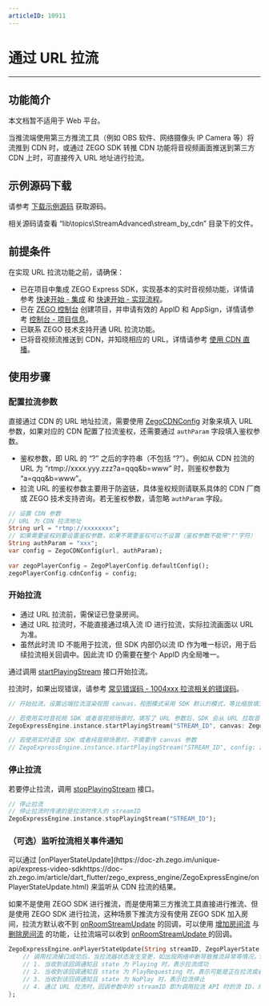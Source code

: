 ```yaml
---
articleID: 10911
---
```

# 通过 URL 拉流

---

## 功能简介

<Warning title="注意">



本文档暂不适用于 Web 平台。 

</Warning>




当推流端使用第三方推流工具（例如 OBS 软件、网络摄像头 IP Camera 等）将流推到 CDN 时，或通过 ZEGO SDK 转推 CDN 功能将音视频画面推送到第三方 CDN 上时，可直接传入 URL 地址进行拉流。

## 示例源码下载

请参考 [下载示例源码](!DownloadDemo/DownloadDemo) 获取源码。

相关源码请查看 “lib\topics\StreamAdvanced\stream_by_cdn” 目录下的文件。

## 前提条件

在实现 URL 拉流功能之前，请确保：

- 已在项目中集成 ZEGO Express SDK，实现基本的实时音视频功能，详情请参考 [快速开始 - 集成](!Integration/SDK_Integration) 和 [快速开始 - 实现流程](!Integration/Solution_Implementation)。
- 已在 [ZEGO 控制台](https://console.zego.im) 创建项目，并申请有效的 AppID 和 AppSign，详情请参考 [控制台 - 项目信息](/console/guide-doc2)。
- 已联系 ZEGO 技术支持开通 URL 拉流功能。   
- 已将音视频流推送到 CDN，并知晓相应的 URL，详情请参考 [使用 CDN 直播](!ExpressVideoSDK-Publisher_Player_Advanced/RelayToCDN)。

## 使用步骤

<a id="ZegoCDNConfig"></a>

### 配置拉流参数

直接通过 CDN 的 URL 地址拉流，需要使用 [ZegoCDNConfig](https://doc-zh.zego.im/unique-api/express-video-sdkhttps://doc-zh.zego.im/article/dart_flutter/zego_express_engine/ZegoCDNConfig-class.html) 对象来填入 URL 参数，如果对应的 CDN 配置了拉流鉴权，还需要通过 `authParam` 字段填入鉴权参数。

<Note title="说明">


- 鉴权参数，即 URL 的 “?” 之后的字符串（不包括 “?”）。例如从 CDN 拉流的 URL 为 “rtmp://xxxx.yyy.zzz?a=qqq&b=www” 时，则鉴权参数为 “a=qqq&b=www”。  
- 拉流 URL 的鉴权参数主要用于防盗链，具体鉴权规则请联系具体的 CDN 厂商或 ZEGO 技术支持咨询。若无鉴权参数，请忽略 `authParam` 字段。

</Note>



```dart
// 设置 CDN 参数 
// URL 为 CDN 拉流地址
String url = "rtmp://xxxxxxxx";
// 如果需要鉴权则要设置鉴权参数，如果不需要鉴权可以不设置（鉴权参数不能带"?"字符）
String authParam = "xxx";
var config = ZegoCDNConfig(url, authParam);
    
var zegoPlayerConfig = ZegoPlayerConfig.defaultConfig();
zegoPlayerConfig.cdnConfig = config;
```

### 开始拉流

<Warning title="注意">


- 通过 URL 拉流前，需保证已登录房间。
- 通过 URL 拉流时，不能直接通过填入流 ID 进行拉流，实际拉流画面以 URL 为准。
- 虽然此时流 ID 不能用于拉流，但 SDK 内部仍以流 ID 作为唯一标识，用于后续拉流相关回调中。因此流 ID 仍需要在整个 AppID 内全局唯一。

</Warning>



通过调用 [startPlayingStream](https://doc-zh.zego.im/unique-api/express-video-sdkhttps://doc-zh.zego.im/article/dart_flutter/zego_express_engine/ZegoExpressEnginePlayer/startPlayingStream.html) 接口开始拉流。

拉流时，如果出现错误，请参考 [常见错误码 - 1004xxx 拉流相关的错误码](!Error_Code/Error_Code#5)。

```dart
// 开始拉流，设置远端拉流渲染视图 canvas，视图模式采用 SDK 默认的模式，等比缩放填充整个 View

// 若使用实时音视频 SDK 或者音视频场景时，填写了 URL 参数后，SDK 会从 URL 拉取音视频流，但此时依然需要传递一个唯一的 streamID 到 SDK，SDK 内部会以该 streamID 标识这条流
ZegoExpressEngine.instance.startPlayingStream("STREAM_ID", canvas: ZegoCanvas(viewID), config: zegoPlayerConfig);

// 若使用实时语音 SDK 或者纯音频场景时，不需要传 canvas 参数
// ZegoExpressEngine.instance.startPlayingStream("STREAM_ID", config: zegoPlayerConfig);
```

### 停止拉流

若要停止拉流，调用 [stopPlayingStream](https://doc-zh.zego.im/unique-api/express-video-sdkhttps://doc-zh.zego.im/article/dart_flutter/zego_express_engine/ZegoExpressEnginePlayer/stopPlayingStream.html) 接口。

```dart
// 停止拉流
// 停止拉流时传递的是拉流时传入的 streamID 
ZegoExpressEngine.instance.stopPlayingStream("STREAM_ID");
```

### （可选）监听拉流相关事件通知

<Accordion title="监听拉流相关事件通知" defaultOpen="false">
可以通过 [onPlayerStateUpdate](https://doc-zh.zego.im/unique-api/express-video-sdkhttps://doc-zh.zego.im/article/dart_flutter/zego_express_engine/ZegoExpressEngine/onPlayerStateUpdate.html) 来监听从 CDN 拉流的结果。

<Warning title="注意">


如果不是使用 ZEGO SDK 进行推流，而是使用第三方推流工具直接进行推流、但是使用 ZEGO SDK 进行拉流，这种场景下推流方没有使用 ZEGO SDK 加入房间，拉流方默认收不到 [onRoomStreamUpdate](https://doc-zh.zego.im/unique-api/express-video-sdkhttps://doc-zh.zego.im/article/dart_flutter/zego_express_engine/ZegoExpressEngine/onRoomStreamUpdate.html) 的回调，可以使用 [增加房间流](/real-time-video-android-java/integration/sdk-integration61) 与 [删除房间流](/real-time-video-android-java/integration/sdk-integration63) 的功能，让拉流端可以收到 [onRoomStreamUpdate ](https://doc-zh.zego.im/unique-api/express-video-sdkhttps://doc-zh.zego.im/article/dart_flutter/zego_express_engine/ZegoExpressEngine/onRoomStreamUpdate.html) 的回调。

</Warning>



```dart
ZegoExpressEngine.onPlayerStateUpdate(String streamID, ZegoPlayerState state, int errorCode, Map<String, dynamic> extendedData) = {
    // 调用拉流接口成功后，当拉流器状态发生变更，如出现网络中断导致推流异常等情况，SDK 在重试拉流的同时，会通过该回调通知 
    // 1. 当收到该回调通知且 state 为 Playing 时，表示拉流成功
    // 2. 当收到该回调通知且 state 为 PlayRequesting 时，表示可能是正在拉流或者由于网络中断等原因导致 SDK 正在重试拉流
    // 3. 当收到该回调通知且 state 为 NoPlay 时，表示拉流停止
    // 4. 通过 URL 拉流时，回调参数中的 streamID 即为调用拉流 API 时的流 ID，用于唯一标识当次拉流事件。
};
```
</Accordion>
